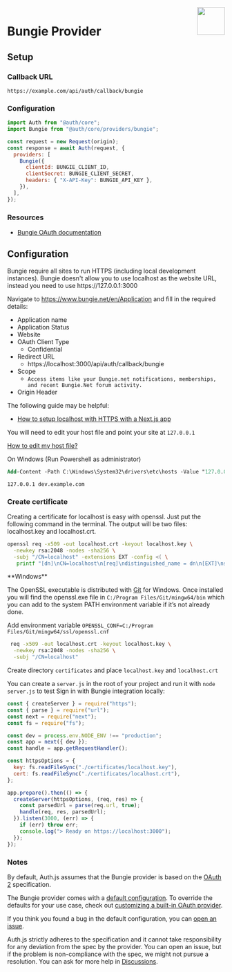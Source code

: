 
<img align="right" src="/img/providers/bungie.svg" height="64" width="64" />

# Bungie Provider

## Setup

### Callback URL

```
https://example.com/api/auth/callback/bungie
```

### Configuration

```js
import Auth from "@auth/core";
import Bungie from "@auth/core/providers/bungie";

const request = new Request(origin);
const response = await Auth(request, {
  providers: [
    Bungie({
      clientId: BUNGIE_CLIENT_ID,
      clientSecret: BUNGIE_CLIENT_SECRET,
      headers: { "X-API-Key": BUNGIE_API_KEY },
    }),
  ],
});
```

### Resources

- [Bungie OAuth documentation](https://github.com/Bungie-net/api/wiki/OAuth-Documentation)

## Configuration

<Callout type="info">
  Bungie require all sites to run HTTPS (including local development instances).
</Callout>

<Callout type="info">
  Bungie doesn't allow you to use localhost as the website URL, instead you need
  to use https://127.0.0.1:3000
</Callout>

Navigate to https://www.bungie.net/en/Application and fill in the required details:

- Application name
- Application Status
- Website
- OAuth Client Type
  - Confidential
- Redirect URL
  - https://localhost:3000/api/auth/callback/bungie
- Scope
  - `Access items like your Bungie.net notifications, memberships, and recent Bungie.Net forum activity.`
- Origin Header

The following guide may be helpful:

- [How to setup localhost with HTTPS with a Next.js app](https://medium.com/@anMagpie/secure-your-local-development-server-with-https-next-js-81ac6b8b3d68)

You will need to edit your host file and point your site at `127.0.0.1`

[How to edit my host file?](https://phoenixnap.com/kb/how-to-edit-hosts-file-in-windows-mac-or-linux)

On Windows (Run Powershell as administrator)

```ps
Add-Content -Path C:\Windows\System32\drivers\etc\hosts -Value "127.0.0.1`tdev.example.com" -Force
```

```
127.0.0.1 dev.example.com
```

### Create certificate

Creating a certificate for localhost is easy with openssl. Just put the following command in the terminal. The output will be two files: localhost.key and localhost.crt.

```bash
openssl req -x509 -out localhost.crt -keyout localhost.key \
  -newkey rsa:2048 -nodes -sha256 \
  -subj "/CN=localhost" -extensions EXT -config <( \
   printf "[dn]\nCN=localhost\n[req]\ndistinguished_name = dn\n[EXT]\nsubjectAltName=DNS:localhost\nkeyUsage=digitalSignature\nextendedKeyUsage=serverAuth")
```

<Callout type="info">
**Windows**

The OpenSSL executable is distributed with [Git](https://git-scm.com/download/win]9) for Windows.
Once installed you will find the openssl.exe file in `C:/Program Files/Git/mingw64/bin` which you can add to the system PATH environment variable if it’s not already done.

Add environment variable `OPENSSL_CONF=C:/Program Files/Git/mingw64/ssl/openssl.cnf`

```bash
 req -x509 -out localhost.crt -keyout localhost.key \
  -newkey rsa:2048 -nodes -sha256 \
  -subj "/CN=localhost"
```

</Callout>

Create directory `certificates` and place `localhost.key` and `localhost.crt`

You can create a `server.js` in the root of your project and run it with `node server.js` to test Sign in with Bungie integration locally:

```js
const { createServer } = require("https");
const { parse } = require("url");
const next = require("next");
const fs = require("fs");

const dev = process.env.NODE_ENV !== "production";
const app = next({ dev });
const handle = app.getRequestHandler();

const httpsOptions = {
  key: fs.readFileSync("./certificates/localhost.key"),
  cert: fs.readFileSync("./certificates/localhost.crt"),
};

app.prepare().then(() => {
  createServer(httpsOptions, (req, res) => {
    const parsedUrl = parse(req.url, true);
    handle(req, res, parsedUrl);
  }).listen(3000, (err) => {
    if (err) throw err;
    console.log("> Ready on https://localhost:3000");
  });
});
```

### Notes

By default, Auth.js assumes that the Bungie provider is
based on the [OAuth 2](https://www.rfc-editor.org/rfc/rfc6749.html) specification.

<Callout type="info">

The Bungie provider comes with a [default configuration](https://github.com/nextauthjs/next-auth/blob/main/packages/core/src/providers/bungie.ts).
To override the defaults for your use case, check out [customizing a built-in OAuth provider](https://authjs.dev/guides/providers/custom-provider#override-default-options).

</Callout>

If you think you found a bug in the default configuration, you can [open an issue](https://authjs.dev/new/provider-issue).

Auth.js strictly adheres to the specification and it cannot take responsibility for any deviation from
the spec by the provider. You can open an issue, but if the problem is non-compliance with the spec,
we might not pursue a resolution. You can ask for more help in [Discussions](https://authjs.dev/new/github-discussions).
